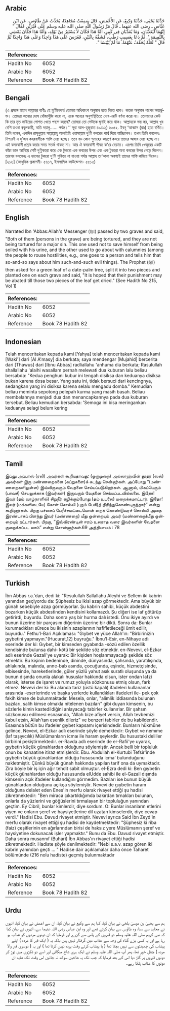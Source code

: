 ## Arabic


<div dir="rtl" lang="ar" style={{fontSize:'larger',backgroundColor:'#f8f9fa',padding:20}}>
حَدَّثَنَا يَحْيَى، حَدَّثَنَا وَكِيعٌ، عَنِ الأَعْمَشِ، قَالَ سَمِعْتُ مُجَاهِدًا، يُحَدِّثُ عَنْ طَاوُسٍ، عَنِ ابْنِ عَبَّاسٍ ـ رضى الله عنهما ـ قَالَ مَرَّ رَسُولُ اللَّهِ صلى الله عليه وسلم عَلَى قَبْرَيْنِ فَقَالَ ‏"‏ إِنَّهُمَا لَيُعَذَّبَانِ، وَمَا يُعَذَّبَانِ فِي كَبِيرٍ، أَمَّا هَذَا فَكَانَ لاَ يَسْتَتِرُ مِنْ بَوْلِهِ، وَأَمَّا هَذَا فَكَانَ يَمْشِي بِالنَّمِيمَةِ ‏"‏‏.‏ ثُمَّ دَعَا بِعَسِيبٍ رَطْبٍ، فَشَقَّهُ بِاثْنَيْنِ، فَغَرَسَ عَلَى هَذَا وَاحِدًا وَعَلَى هَذَا وَاحِدًا ثُمَّ قَالَ ‏"‏ لَعَلَّهُ يُخَفَّفُ عَنْهُمَا، مَا لَمْ يَيْبَسَا ‏"‏‏.‏
</div>
<div style={{backgroundColor:'#f8f9fa',padding:20, marginBottom: 10}}><table> <thead> <tr> <th>References:</th> <th></th> </tr> </thead> <tbody><tr><td>Hadith No</td><td>6052</td></tr><tr><td>Arabic No</td><td>6052</td></tr><tr><td>Reference</td><td>Book 78 Hadith 82</td></tr></tbody></table></div>

## Bengali


<div dir="ltr" lang="bn" style={{fontSize:'larger',backgroundColor:'#f8f9fa',padding:20}}>
(এ প্রসঙ্গে মহান আল্লাহর বাণীঃ হে মু’মিনগণ! তোমরা অধিকাংশ অনুমান হতে বিরত থাক। কতক অনুমান পাপের অন্তর্ভুক্ত। তোমরা অন্যের দোষ খোঁজাখুঁজি করো না, একে অন্যের অনুপস্থিতিতে দোষ-ত্রুটি বর্ণনা করো না। তোমাদের কেউ কি তার মৃত ভাইয়ের গোশত খেতে পছন্দ করবে? তোমরা তো সেটাকে ঘৃণাই করে থাক। আল্লাহকে ভয় কর, আল্লাহ খুব বেশি তওবা ক্ববূলকারী, অতি দয়ালু...... পর্যন্ত।’’ সূরা আল-হুজুরাত ৪৯:১২) ৬০৫২. ইবনু ‘আব্বাস (রাঃ) হতে বর্ণিত। তিনি বলেন, একদিন রাসূলুল্লাহ সাল্লাল্লাহু আলাইহি ওয়াসাল্লাম দু’টি কবরের পার্শ্ব দিয়ে যাচ্ছিলেন। তখন তিনি বললেনঃ নিশ্চয়ই এ দু’জন কবরবাসীকে শাস্তি দেয়া হচ্ছে। তবে বড় কোন গুনাহের কারণে কবরে তাদের আযাব দেয়া হচ্ছে না। এই কবরবাসী প্রস্রাব করার সময় সতর্ক থাকত না। আর ঐ কবরবাসী গীবত ক’রে বেড়াত। এরপর তিনি খেজুরের একটি কাঁচা ডাল আনিয়ে সেটি দু’টুকরো করে এক টুকরো এক কবরের উপর এবং এক টুকরো অন্য কবরের উপর গেড়ে দিলেন। তারপর বললেনঃ এ ডালের টুকরো দু’টি শুকিয়ে না যাওয়া পর্যন্ত আল্লাহ তা‘আলা অবশ্যই তাদের শাস্তি কমিয়ে দিবেন। [২১৬] (আধুনিক প্রকাশনী- ৫৬১৭, ইসলামিক ফাউন্ডেশন- ৫৫১৩)
</div>
<div style={{backgroundColor:'#f8f9fa',padding:20, marginBottom: 10}}><table> <thead> <tr> <th>References:</th> <th></th> </tr> </thead> <tbody><tr><td>Hadith No</td><td>6052</td></tr><tr><td>Arabic No</td><td>6052</td></tr><tr><td>Reference</td><td>Book 78 Hadith 82</td></tr></tbody></table></div>

## English


<div dir="ltr" lang="en" style={{fontSize:'larger',backgroundColor:'#f8f9fa',padding:20}}>
Narrated Ibn 'Abbas:Allah's Messenger (ﷺ) passed by two graves and said, "Both of them (persons in the grave) are being tortured, and they are not being tortured for a major sin. This one used not to save himself from being soiled with his urine, and the other used to go about with calumnies (among the people to rouse hostilities, e.g., one goes to a person and tells him that so-and-so says about him such-and-such evil things). The Prophet (ﷺ) then asked for a green leaf of a date-palm tree, split it into two pieces and planted one on each grave and said, "It is hoped that their punishment may be abated till those two pieces of the leaf get dried." (See Hadith No 215, Vol 1)
</div>
<div style={{backgroundColor:'#f8f9fa',padding:20, marginBottom: 10}}><table> <thead> <tr> <th>References:</th> <th></th> </tr> </thead> <tbody><tr><td>Hadith No</td><td>6052</td></tr><tr><td>Arabic No</td><td>6052</td></tr><tr><td>Reference</td><td>Book 78 Hadith 82</td></tr></tbody></table></div>

## Indonesian


<div dir="ltr" lang="id" style={{fontSize:'larger',backgroundColor:'#f8f9fa',padding:20}}>
Telah menceritakan kepada kami [Yahya] telah menceritakan kepada kami [Waki'] dari [Al A'masy] dia berkata; saya mendengar [Mujahid] bercerita dari [Thawus] dari [Ibnu Abbas] radliallahu 'anhuma dia berkata; Rasulullah shallallahu 'alaihi wasallam pernah melewati dua kuburan lalu beliau bersabda: "Kedua penghuni kubur ini tengah disiksa dan keduanya disiksa bukan karena dosa besar. Yang satu ini, tidak bersuci dari kencingnya, sedangkan yang ini disiksa karena selalu mengadu domba." Kemudian beliau meminta sepotong pelepah kurma yang masih basah. Beliau membelahnya menjadi dua dan menancapkannya pada dua kuburan tersebut. Beliau kemudian bersabda: 'Semoga ini bisa meringankan keduanya selagi belum kering
</div>
<div style={{backgroundColor:'#f8f9fa',padding:20, marginBottom: 10}}><table> <thead> <tr> <th>References:</th> <th></th> </tr> </thead> <tbody><tr><td>Hadith No</td><td>6052</td></tr><tr><td>Arabic No</td><td>6052</td></tr><tr><td>Reference</td><td>Book 78 Hadith 82</td></tr></tbody></table></div>

## Tamil


<div dir="ltr" lang="ta" style={{fontSize:'larger',backgroundColor:'#f8f9fa',padding:20}}>
இப்னு அப்பாஸ் (ரலி) அவர்கள் கூறியதாவது: (ஒருமுறை) அல்லாஹ்வின் தூதர் (ஸல்) அவர்கள் இரு மண்ணறைகளை (கப்றுகளை)க் கடந்து சென்றார்கள். அப்போது “(மண்ணறைகளிலுள்ள) இவ்விருவரும் வேதனை செய்யப்படுகிறார்கள். ஆனால், மிகப்பெரும் (பாவச்) செயலுக்காக (இவர்கள்) இருவரும் வேதனை செய்யப்படவில்லலை. இதோ! இவர் (தம் வாழ்நாளில்) சிறுநீர் கழிக்கும்போது (தம் உடலை) மறைக்கமாட்டார். இதோ! இவர் (மக்களிடையே) கோள் சொல்லி (புறம் பேசி)த் திரிந்துகொண்டிருந்தார்” என்று கூறினார்கள். பிறகு பச்சைப் பேரீச்சமட்டையொன் றைக் கொண்டுவரச் சொல்லி அதை இரண்டாகப் பிளந்து இவர் (மண்ணறை) மீது ஒன்றையும் அவர் (மண்ணறை)மீது ஒன்றையும் நட்டார்கள். பிறகு, “இவ்விரண்டின் ஈரம் உலராத வரை இவர்களின் வேதனை குறைக்கப்பட லாம்” என்று சொன்னார்கள்.69 அத்தியாயம் : 78
</div>
<div style={{backgroundColor:'#f8f9fa',padding:20, marginBottom: 10}}><table> <thead> <tr> <th>References:</th> <th></th> </tr> </thead> <tbody><tr><td>Hadith No</td><td>6052</td></tr><tr><td>Arabic No</td><td>6052</td></tr><tr><td>Reference</td><td>Book 78 Hadith 82</td></tr></tbody></table></div>

## Turkish


<div dir="ltr" lang="tr" style={{fontSize:'larger',backgroundColor:'#f8f9fa',padding:20}}>
İbn Abbas r.a.'dan, dedi ki: "Resulullah Sallallahu Aleyhi ve Sellem iki kabrin yanından geçiyordu da: Şüphesiz bu ikisi azap görmektedir. Ama büyük bir günah sebebiyle azap görmüyorlar. Şu kabrin sahibi, küçük abdestini bozarken küçük abdestinden kendisini kollamazdı. Şu diğeri ise laf götürüp getirirdi, buyurdu. Daha sonra yaş bir hurma dalı istedi. Onu ikiye ayırdı ve bunun üzerine bir parçasını diğerinin üzerine bir dikti. Sonra da: Bunlar kurumadıkları sürece bu ikisinin azaplarının hafifletileceği ümit edilir, buyurdu." Fethu'l-Bari Açıklaması: "Gıybet ve yüce Allah'ın: "Birbirinizin gıybetini yapmayın."(Hucurat,12) buyruğu." İbnu'l-Esir, en-Nihaye adlı eserinde der ki: Gıybet, bir kimseden gıyabında -sözü edilen özellik kendisinde bulunsa dahi- kötü bir şekilde söz etmektir. en-Nevevi, el-Ezkar adlı eserinde Gazali'ye uyarak: Bir kişiden hoşlanmayacağı şekilde söz etmektir. Bu kişinin bedeninde, dininde, dünyasında, şahsında, yaratılışında, ahlakında, malında, anne-bab asında, çocuğunda, eşinde, hizmetçisinde, elbisesinde, hareketlerinde, güler yüzlü yahut asık suratlı oluşunda ya da bunun dışında onunla alakalı hususlar hakkında olsun, ister ondan lafzi olarak, isterse de işaret ve rumuz yoluyla sözkonusu etmiş olsun, fark etmez. Nevevi der ki: Bu alanda tariz (üstü kapalı) ifadeleri kullananlar arasında -eserlerinde ve başka yerlerde kullandıkları ifadeleri ile- pek çok fakih kimse de bulunmaktadır. Mesela, onlar, "alimlik iddiasında bulunan bazıları, salih kimse olmakla nitelenen bazıları" gibi duyan kimsenin, bu sözlerle kimin kastedildiğini anlayacağı tabirler kullanırlar. Bir şahsın sözkonusu edilmesi esnasında, "Allah bize afiyet versin, Allah tevbemizi kabul etsin, Allah'tan esenlik dileriz" ve benzeri tabirler de bu kabildendir. Esasında bütün bu ifadeler gıybet kapsamı içerisindedir. Bunların hükmüne gelince, Nevevi, el-Ezkar adlı eserinde şöyle demektedir: Gıybet ve nemıme (laf taşıyıcılık) Müslümanların icmaı ile haram şeylerdir. Bu husustaki deliller birbirini pekiştirmektedir. er-Ravda adlı eserinde de er-Rafii'ye uyarak, gıybetin küçük günahlardan olduğunu söylemiştir. Ancak belli bir topluluk onun bu kanaatine itiraz etmişlerdir. Ebu. Abdullah el-Kurtubi Tefsir'inde gıybetin büyük günahlardan olduğu hususunda icma' bulunduğunu nakletmiştir. Çünkü büyük günah hakkında yapılan tarif ona da uymaktadır. Zira böyle bir iş için ağır tehdit sabit olmuştur. el-Ezra dedi ki: Ben gıybetin küçük günahlardan olduğu hususunda elUdde sahibi ile el-Gazall dışında kimsenin açık ifadeler kullandığını görmedim. Bazıları ise bunun büyük günahlardan olduğunu açıkça söylemiştir. Nevevi de gıybetin haram olduğuna delalet eden Enes'in merfu olarak rivayet ettiği şu hadisi zikretmektedir: "Ben miraca çıkartıldığımda bakırdan tırnakları bulunan, onlarla da yüzlerini ve göğüslerini tırmalayan bir topluluğun yanından geçtim. Ey Cibril, bunlar kimlerdir, diye sordum. O: Bunlar insanların etlerini yiyen ve onların şeref ve haysiyetlerine dil uzatan kimselerdir, diye cevap verdi." Hadisi Ebu. Davud rivayet etmiştir. Nevevi ayrıca Said İbn Zeyd'in merfu olarak rivayet ettiği şu hadisi de kaydetmektedir: "Şüphesiz ki riba (faiz) çeşitlerinin en ağırlarından birisi de haksız yere Müslümanın şeref ve haysiyetine dokunacak işler yapmaktır." Bunu da Ebu. Davud rivayet etmiştir. Daha sonra musannıf (Buhari) İbn Abbas'ın rivayet ettiği hadisi zikretmektedir. Hadiste şöyle denilmektedir: "Nebi s.a.v. azap gören iki kabrin yanından geçti ... " Hadise dair açıklamalar daha önce Taharet bölümünde (216 nolu hadiste) geçmiş bulunmaktadır
</div>
<div style={{backgroundColor:'#f8f9fa',padding:20, marginBottom: 10}}><table> <thead> <tr> <th>References:</th> <th></th> </tr> </thead> <tbody><tr><td>Hadith No</td><td>6052</td></tr><tr><td>Arabic No</td><td>6052</td></tr><tr><td>Reference</td><td>Book 78 Hadith 82</td></tr></tbody></table></div>

## Urdu


<div dir="rtl" lang="ur" style={{fontSize:'larger',backgroundColor:'#f8f9fa',padding:20}}>
ہم سے یحییٰ بن موسیٰ بلخی نے بیان کیا، کہا ہم سے وکیع نے بیان کیا، ان سے اعمش نے بیان کیا، انہوں نے مجاہد سے سنا، وہ طاؤس سے بیان کرتے تھے اور وہ ابن عباس رضی اللہ عنہما سے، انہوں نے بیان کیا کہ نبی کریم صلی اللہ علیہ وسلم دو قبروں کے پاس سے گزرے اور فرمایا کہ ان دونوں مردوں کو عذاب ہو رہا ہے اور یہ کسی بڑے گناہ کی وجہ سے عذاب میں گرفتار نہیں ہیں بلکہ یہ ( ایک قبر کا مردہ ) اپنے پیشاب کی چھینٹوں سے نہیں بچتا تھا ( یا پیشاب کرتے وقت پردہ نہیں کرتا تھا ) اور یہ ( دوسری قبر والا مردہ ) چغل خور تھا، پھر آپ صلی اللہ علیہ وسلم نے ایک ہری شاخ منگائی اور اسے دو ٹکڑوں میں توڑ کر دونوں قبروں پر گاڑ دیا اس کے بعد فرمایا کہ جب تک یہ شاخیں سوکھ نہ جائیں اس وقت تک شاید ان دونوں کا عذاب ہلکا رہے۔
</div>
<div style={{backgroundColor:'#f8f9fa',padding:20, marginBottom: 10}}><table> <thead> <tr> <th>References:</th> <th></th> </tr> </thead> <tbody><tr><td>Hadith No</td><td>6052</td></tr><tr><td>Arabic No</td><td>6052</td></tr><tr><td>Reference</td><td>Book 78 Hadith 82</td></tr></tbody></table></div>